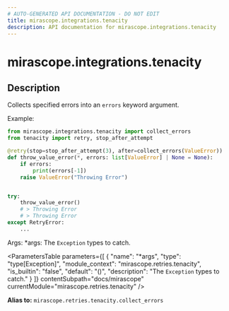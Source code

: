 ```yaml
---
# AUTO-GENERATED API DOCUMENTATION - DO NOT EDIT
title: mirascope.integrations.tenacity
description: API documentation for mirascope.integrations.tenacity
---
```


# mirascope.integrations.tenacity

<ApiType type="Alias" />

## Description

Collects specified errors into an `errors` keyword argument.

Example:

```python
from mirascope.integrations.tenacity import collect_errors
from tenacity import retry, stop_after_attempt

@retry(stop=stop_after_attempt(3), after=collect_errors(ValueError))
def throw_value_error(*, errors: list[ValueError] | None = None):
    if errors:
        print(errors[-1])
    raise ValueError("Throwing Error")


try:
    throw_value_error()
    # > Throwing Error
    # > Throwing Error
except RetryError:
    ...
```

Args:
    *args: The `Exception` types to catch.

<ParametersTable
  parameters={[
  {
    "name": "*args",
    "type": "type[Exception]",
    "module_context": "mirascope.retries.tenacity",
    "is_builtin": "false",
    "default": "()",
    "description": "The `Exception` types to catch."
  }
]}
  contentSubpath="docs/mirascope"
  currentModule="mirascope.retries.tenacity"
/>

<ReturnType
  type="Callable[[RetryCallState], None]"
  moduleContext="collections.abc"
  isBuiltin={false}
  contentSubpath="docs/mirascope"
  currentModule="mirascope.retries.tenacity"
/>


**Alias to:** `mirascope.retries.tenacity.collect_errors`

